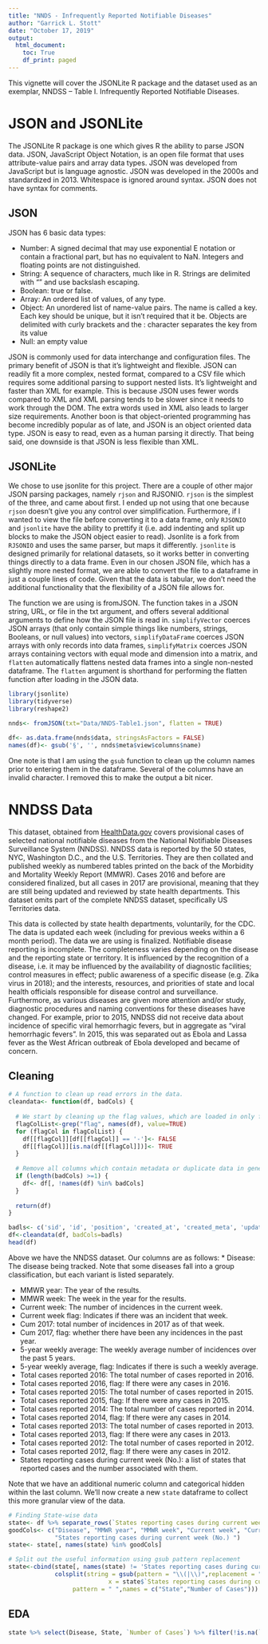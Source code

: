 ```yaml
---
title: "NNDS - Infrequently Reported Notifiable Diseases"
author: "Garrick L. Stott"
date: "October 17, 2019"
output: 
  html_document:
    toc: True
    df_print: paged
---
```


This vignette will cover the JSONLite R package and the dataset used as an exemplar, NNDSS – Table I. Infrequently Reported Notifiable Diseases. 

# JSON and JSONLite

The JSONLite R package is one which gives R the ability to parse JSON data. JSON, JavaScript Object Notation, is an open file format that uses attribute-value pairs and array data types. JSON was developed from JavaScript but is language agnostic. JSON was developed in the 2000s and standardized in 2013.  Whitespace is ignored around syntax. JSON does not have syntax for comments. 

## JSON

JSON has 6 basic data types:

* Number: A signed decimal that may use exponential E notation or contain a fractional part, but has no equivalent to NaN. Integers and floating points are not distinguished.
* String: A sequence of characters, much like in R. Strings are delimited with “” and use backslash escaping.
* Boolean: true or false.
* Array: An ordered list of values, of any type.
* Object: An unordered list of name-value pairs. The name is called a key. Each key should be unique, but it isn’t required that it be. Objects are delimited with curly brackets and the : character separates the key from its value
* Null: an empty value

JSON is commonly used for data interchange and configuration files. The primary benefit of JSON is that it’s lightweight and flexible. JSON can readily fit a more complex, nested format, compared to a CSV file which requires some additional parsing to support nested lists. It’s lightweight and faster than XML for example. This is because JSON uses fewer words compared to XML and XML parsing tends to be slower since it needs to work through the DOM. The extra words used in XML also leads to larger size requirements. Another boon is that object-oriented programming has become incredibly popular as of late, and JSON is an object oriented data type. JSON is easy to read, even as a human parsing it directly. That being said, one downside is that JSON is less flexible than XML.

## JSONLite

We chose to use jsonlite for this project. There are a couple of other major JSON parsing packages, namely `rjson` and RJSONIO. `rjson` is the simplest of the three, and came about first. I ended up not using that one because `rjson` doesn’t give you any control over simplification. Furthermore, if I wanted to view the file before converting it to a data frame, only `RJSONIO` and `jsonlite` have the ability to prettify it (i.e. add indenting and split up blocks to make the JSON object easier to read). Jsonlite is a fork from `RJSONIO` and uses the same parser, but maps it differently. `jsonlite` is designed primarily for relational datasets, so it works better in converting things directly to a data frame. Even in our chosen JSON file, which has a slightly more nested format, we are able to convert the file to a dataframe in just a couple lines of code. Given that the data is tabular, we don’t need the additional functionality that the flexibility of a JSON file allows for.

The function we are using is fromJSON. The function takes in a JSON string, URL, or file in the txt argument, and offers several additional arguments to define how the JSON file is read in. `simplifyVector` coerces JSON arrays (that only contain simple things like numbers, strings, Booleans, or null values) into vectors, `simplifyDataFrame` coerces JSON arrays with only records into data frames, `simplifyMatrix` coerces JSON arrays containing vectors with equal mode and dimension into a matrix, and `flatten` automatically flattens nested data frames into a single non-nested dataframe. The `flatten` argument is shorthand for performing the flatten function after loading in the JSON data.

```r
library(jsonlite)
library(tidyverse)
library(reshape2)
```

```r
nnds<- fromJSON(txt="Data/NNDS-Table1.json", flatten = TRUE) 

df<- as.data.frame(nnds$data, stringsAsFactors = FALSE)
names(df)<- gsub('§', '', nnds$meta$view$columns$name)
```

One note is that I am using the `gsub` function to clean up the column names prior to entering them in the dataframe. Several of the columns have an invalid character. I removed this to make the output a bit nicer.

# NNDSS Data

This dataset, obtained from [HealthData.gov](https://healthdata.gov/dataset/nndss-table-i-infrequently-reported-notifiable-diseases-2) covers provisional cases of selected national notifiable diseases from the National Notifiable Diseases Surveillance System (NNDSS). NNDSS data is reported by the 50 states, NYC, Washington D.C., and the U.S. Territories. They are then collated and published weekly as numbered tables printed on the back of the Morbidity and Mortality Weekly Report (MMWR). Cases 2016 and before are considered finalized, but all cases in 2017 are provisional, meaning that they are still being updated and reviewed by state health departments. This dataset omits part of the complete NNDSS dataset, specifically US Territories data.

This data is collected by state health departments, voluntarily, for the CDC. The data is updated each week (including for previous weeks within a 6 month period). The data we are using is finalized. Notifiable disease reporting is incomplete. The completeness varies depending on the disease and the reporting state or territory. It is influenced by the recognition of a disease, i.e. it may be influenced by the availability of diagnostic facilities; control measures in effect; public awareness of a specific disease (e.g. Zika virus in 2018); and the interests, resources, and priorities of state and local health officials responsible for disease control and surveillance. Furthermore, as various diseases are given more attention and/or study, diagnostic procedures and naming conventions for these diseases have changed. For example, prior to 2015, NNDSS did not receive data about incidence of specific viral hemorrhagic fevers, but in aggregate as “viral hemorrhagic fevers”. In 2015, this was separated out as Ebola and Lassa fever as the West African outbreak of Ebola developed and became of concern. 

## Cleaning

```r
# A function to clean up read errors in the data. 
cleandata<- function(df, badCols) {
  
  # We start by cleaning up the flag values, which are loaded in only for the negative case.
  flagColList<-grep("flag", names(df), value=TRUE)
  for (flagCol in flagColList) {
    df[[flagCol]][df[[flagCol]] == '-']<- FALSE
    df[[flagCol]][is.na(df[[flagCol]])]<- TRUE
  }
  
  # Remove all columns which contain metadata or duplicate data in general
  if (length(badCols) >=1) {
    df<- df[, !names(df) %in% badCols]
  }
  
  return(df)
}

badls<- c('sid', 'id', 'position', 'created_at', 'created_meta', 'updated_at', 'updated_meta', 'meta')
df<-cleandata(df, badCols=badls)
head(df)
```

Above we have the NNDSS dataset. Our columns are as follows: 
* Disease: The disease being tracked. Note that some diseases fall into a group classification, but each variant is listed separately.

* MMWR year: The year of the results.
* MMWR week: The week in the year for the results.
* Current week: The number of incidences in the current week.
* Current week flag: Indicates if there was an incident that week.
* Cum 2017: total number of incidences in 2017 as of that week.
* Cum 2017, flag: whether there have been any incidences in the past year.
* 5-year weekly average: The weekly average number of incidences over the past 5 years.
* 5-year weekly average, flag: Indicates if there is such a weekly average.
* Total cases reported 2016: The total number of cases reported in 2016.
* Total cases reported 2016, flag: If there were any cases in 2016.
* Total cases reported 2015: The total number of cases reported in 2015.
* Total cases reported 2015, flag: If there were any cases in 2015.
* Total cases reported 2014: The total number of cases reported in 2014.
* Total cases reported 2014, flag: If there were any cases in 2014.
* Total cases reported 2013: The total number of cases reported in 2013.
* Total cases reported 2013, flag: If there were any cases in 2013.
* Total cases reported 2012: The total number of cases reported in 2012.
* Total cases reported 2012, flag: If there were any cases in 2012.
* States reporting cases during current week (No.): a list of states that reported cases and the number associated with them.

Note that we have an additional numeric column and categorical hidden within the last column. We'll now create a new `state` dataframe to collect this more granular view of the data.

```r
# Finding State-wise data
state<- df %>% separate_rows(`States reporting cases during current week (No.) `, sep=', ')
goodCols<- c("Disease", "MMWR year", "MMWR week", "Current week", "Current week, flag", 
             "States reporting cases during current week (No.) ")
state<- state[, names(state) %in% goodCols]

# Split out the useful information using gsub pattern replacement
state<-cbind(state[, names(state) != 'States reporting cases during current week (No.) '], 
             colsplit(string = gsub(pattern = "\\(|\\)",replacement = "",
                            x = state$`States reporting cases during current week (No.) `), 
                  pattern = " ",names = c("State","Number of Cases")))
```

## EDA

```r
state %>% select(Disease, State, `Number of Cases`) %>% filter(!is.na(`Number of Cases`)) %>% group_by(Disease, State) %>% summarize(Total=sum(`Number of Cases`)) %>% spread(Disease, Total) %>% kable()
```

